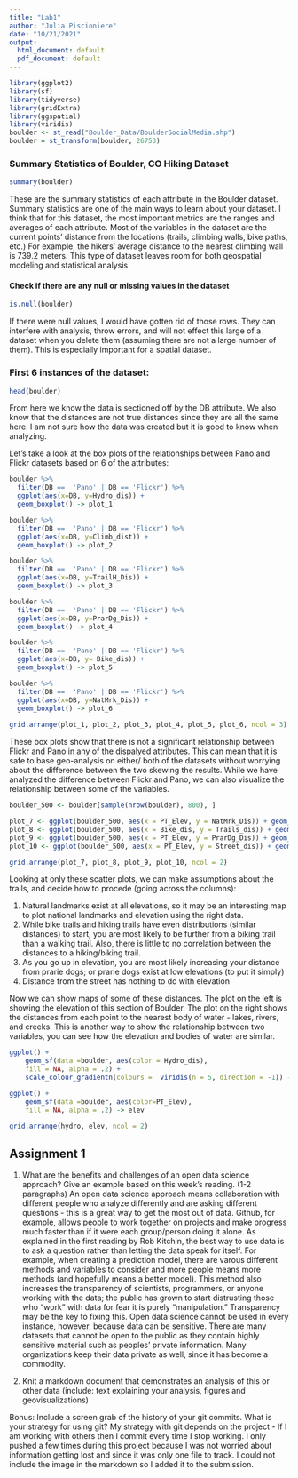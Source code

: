 ```yaml
---
title: "Lab1"
author: "Julia Piscioniere"
date: "10/21/2021"
output:
  html_document: default
  pdf_document: default
---
```


```r
library(ggplot2)
library(sf)
library(tidyverse)
library(gridExtra)
library(ggspatial)
library(viridis)
boulder <- st_read("Boulder_Data/BoulderSocialMedia.shp")
boulder = st_transform(boulder, 26753) 
```

### Summary Statistics of Boulder, CO Hiking Dataset
```r
summary(boulder)
```

These are the summary statistics of each attribute in the Boulder dataset. Summary statistics are one of the main ways to learn about your dataset. I think that for this dataset, the most important metrics are the ranges and averages of each attribute. Most of the variables in the dataset are the current points' distance from the locations (trails, climbing walls, bike paths, etc.) For example, the hikers' average distance 
to the nearest climbing wall is 739.2 meters. This type of dataset leaves room for both geospatial modeling and statistical analysis. 

#### Check if there are any null or missing values in the dataset
```r
is.null(boulder)
```
If there were null values, I would have gotten rid of those rows. They can interfere with analysis, throw errors, and will not effect this large of a dataset when you delete them (assuming there are not a large number of them). This is especially important for a spatial dataset. 

### First 6 instances of the dataset:
```r
head(boulder)
```

From here we know the data is sectioned off by the DB attribute. We also know that the distances are not true distances since they are all the same here. I am not sure how the data was created but it is good to know when analyzing. 


Let's take a look at the box plots of the relationships between Pano and Flickr datasets based on 6 of the attributes:
```r
boulder %>%
  filter(DB ==  'Pano' | DB == 'Flickr') %>%
  ggplot(aes(x=DB, y=Hydro_dis)) + 
  geom_boxplot() -> plot_1

boulder %>%
  filter(DB ==  'Pano' | DB == 'Flickr') %>%
  ggplot(aes(x=DB, y=Climb_dist)) + 
  geom_boxplot() -> plot_2

boulder %>%
  filter(DB ==  'Pano' | DB == 'Flickr') %>%
  ggplot(aes(x=DB, y=TrailH_Dis)) + 
  geom_boxplot() -> plot_3

boulder %>%
  filter(DB ==  'Pano' | DB == 'Flickr') %>%
  ggplot(aes(x=DB, y=PrarDg_Dis)) + 
  geom_boxplot() -> plot_4

boulder %>%
  filter(DB ==  'Pano' | DB == 'Flickr') %>%
  ggplot(aes(x=DB, y= Bike_dis)) + 
  geom_boxplot() -> plot_5

boulder %>%
  filter(DB ==  'Pano' | DB == 'Flickr') %>%
  ggplot(aes(x=DB, y=NatMrk_Dis)) + 
  geom_boxplot() -> plot_6
  
grid.arrange(plot_1, plot_2, plot_3, plot_4, plot_5, plot_6, ncol = 3)

```

These box plots show that there is not a significant relationship between Flickr and Pano in any of the dispalyed attributes. This can mean that it is safe to base geo-analysis on either/ both of the datasets without worrying about the difference between the two skewing the results. While we have analyzed the difference between Flickr and Pano, we can also visualize the relationship between some of the variables. 
```r
boulder_500 <- boulder[sample(nrow(boulder), 800), ]

plot_7 <- ggplot(boulder_500, aes(x = PT_Elev, y = NatMrk_Dis)) + geom_point(aes(color = factor(DB))) 
plot_8 <- ggplot(boulder_500, aes(x = Bike_dis, y = Trails_dis)) + geom_point(aes(color = factor(DB))) 
plot_9 <- ggplot(boulder_500, aes(x = PT_Elev, y = PrarDg_Dis)) + geom_point(aes(color = factor(DB))) 
plot_10 <- ggplot(boulder_500, aes(x = PT_Elev, y = Street_dis)) + geom_point(aes(color = factor(DB))) 

grid.arrange(plot_7, plot_8, plot_9, plot_10, ncol = 2)


```

Looking at only these scatter plots, we can make assumptions about the trails, and decide how to procede (going across the columns):

1. Natural landmarks exist at all elevations, so it may be an interesting map to plot national landmarks and elevation using the right data. 
2. While bike trails and hiking trails have even distributions (similar distances) to start, you are most likely to be further from a biking trail than a walking trail. Also, there is little to no correlation between the distances to a hiking/biking trail. 
3. As you go up in elevation, you are most likely increasing your distance from prarie dogs; or prarie dogs exist at low elevations (to put it simply)
4. Distance from the street has nothing to do with elevation

Now we can show maps of some of these distances. The plot on the left is showing the elevation of this section of Boulder. The plot on the right shows the distances from each point to the nearest body of water - lakes, rivers, and creeks. This is another way to show the relationship between two variables, you can see how the elevation and bodies of water are similar. 
```r
ggplot() +
    geom_sf(data =boulder, aes(color = Hydro_dis),
    fill = NA, alpha = .2) +
    scale_colour_gradientn(colours =  viridis(n = 5, direction = -1)) -> hydro

ggplot() +
    geom_sf(data =boulder, aes(color=PT_Elev),
    fill = NA, alpha = .2) -> elev

grid.arrange(hydro, elev, ncol = 2)
```

## Assignment 1
1. What are the benefits and challenges of an open data science approach? Give an example based on this week's reading. (1-2 paragraphs)
An open data science approach means collaboration with different people who analyze differently and are asking different questions - this is a great way to get the most out of data. Github, for example, allows people to work together on projects and make progress much faster than if it were each group/person doing it alone. As explained in the first reading by Rob Kitchin, the best way to use data is to ask a question rather than letting the data speak for itself. For example, when creating a prediction model, there are varous different methods and variables to consider and more people means more methods (and hopefully means a better model). This method also increases the transparency of scientists, programmers, or anyone working with the data; the public has grown to start distrusting those who "work" with data for fear it is purely "manipulation." Transparency may be the key to fixing this. Open data science cannot be used in every instance, however, because data can be sensitive. There are many datasets that cannot be open to the public as they contain highly sensitive material such as peoples' private information. Many organizations keep their data private as well, since it has become a commodity. 

2. Knit a markdown document that demonstrates an analysis of this or other data (include: text explaining your analysis, figures and geovisualizations)

Bonus: Include a screen grab of the history of your git commits. What is your strategy for using git?
My strategy with git depends on the project - If I am working with others then I commit every time I stop working. I only pushed a few times during this project because I was not worried about information getting lost and since it was only one file to track. I could not include the image in the markdown so I added it to the submission. 
